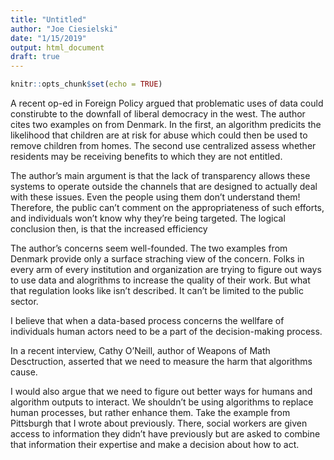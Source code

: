 ```yaml
---
title: "Untitled"
author: "Joe Ciesielski"
date: "1/15/2019"
output: html_document
draft: true
---
```


```r
knitr::opts_chunk$set(echo = TRUE)
```

A recent op-ed in Foreign Policy argued that problematic uses of data could constirubte to the downfall of liberal democracy in the west. The author cites two examples on from Denmark. In the first, an algorithm predicits the likelihood that children are at risk for abuse which could then be used to remove children from homes. The second use centralized assess whether residents may be receiving benefits to which they are not entitled. 

The author's main argument is that the lack of transparency allows these systems to operate outside the channels that are designed to actually deal with these issues. Even the people using them don't understand them! Therefore, the public can't comment on the appropriateness of such efforts, and individuals won't know why they're being targeted. The logical conclusion then, is that the increased efficiency 

The author's concerns seem well-founded. The two examples from Denmark provide only a surface straching view of the concern. Folks in every arm of every institution and organization are trying to figure out ways to use data and alogrithms to increase the quality of their work. But what that regulation looks like isn't described. It can't be limited to the public sector. 

I believe that when a data-based process concerns the wellfare of individuals human actors need to be a part of the decision-making process. 

In a recent interview, Cathy O'Neill, author of Weapons of Math Desctruction, asserted that we need to measure the harm that algorithms cause. 

I would also argue that we need to figure out better ways for humans and algorithm outputs to interact. We shouldn't be using algorithms to replace human processes, but rather enhance them. Take the example from Pittsburgh that I wrote about previously. There, social workers are given access to information they didn't have previously but are asked to combine that information their expertise and make a decision about how to act. 

